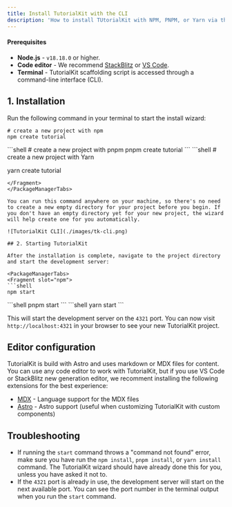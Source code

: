 ```yaml
---
title: Install TutorialKit with the CLI
description: 'How to install TUtorialKit with NPM, PNPM, or Yarn via the tutorialkit CLI tool.'
---
```


#### Prerequisites

- **Node.js** - `v18.18.0` or higher.
- **Code editor** - We recommend [StackBlitz](https://stackblitz.com) or [VS Code](https://code.visualstudio.com/).
- **Terminal** - TutorialKit scaffolding script is accessed through a command-line interface (CLI).

## 1. Installation

Run the following command in your terminal to start the install wizard:
<PackageManagerTabs>
  <Fragment slot="npm">
  ```shell
  # create a new project with npm
  npm create tutorial
  ```
  </Fragment>
  <Fragment slot="pnpm">
  ```shell
  # create a new project with pnpm
  pnpm create tutorial
  ```
  </Fragment>
  <Fragment slot="yarn">
  ```shell
  # create a new project with Yarn 
  
  yarn create tutorial
  ```
  </Fragment>
</PackageManagerTabs>

You can run this command anywhere on your machine, so there's no need to create a new empty directory for your project before you begin. If you don't have an empty directory yet for your new project, the wizard will help create one for you automatically.

![TutorialKit CLI](./images/tk-cli.png)

## 2. Starting TutorialKit

After the installation is complete, navigate to the project directory and start the development server:

<PackageManagerTabs>
  <Fragment slot="npm">
  ```shell
  npm start
  ```
  </Fragment>
  <Fragment slot="pnpm">
  ```shell
  pnpm start
  ```
  </Fragment>
  <Fragment slot="yarn">
  ```shell
  yarn start
  ```
  </Fragment>
</PackageManagerTabs>

This will start the development server on the `4321` port. You can now visit `http://localhost:4321` in your browser to see your new TutorialKit project.

## Editor configuration

TutorialKit is build with Astro and uses markdown or MDX files for content. You can use any code editor to work with TutorialKit, but if you use VS Code or StackBlitz new generation editor, we recomment installing the following extensions for the best experience:
- [MDX](https://marketplace.visualstudio.com/items?itemName=unifiedjs.vscode-mdx) - Language support for the MDX files
- [Astro](https://marketplace.visualstudio.com/items?itemName=astro-build.astro-vscode) - Astro support (useful when customizing TutorialKit with custom components)

## Troubleshooting

- If running the `start` command throws a "command not found" error, make sure you have run the `npm install`, `pnpm install`, or `yarn install` command. The TutorialKit wizard should have already done this for you, unless you have asked it not to.
- If the `4321` port is already in use, the development server will start on the next available port. You can see the port number in the terminal output when you run the `start` command.

